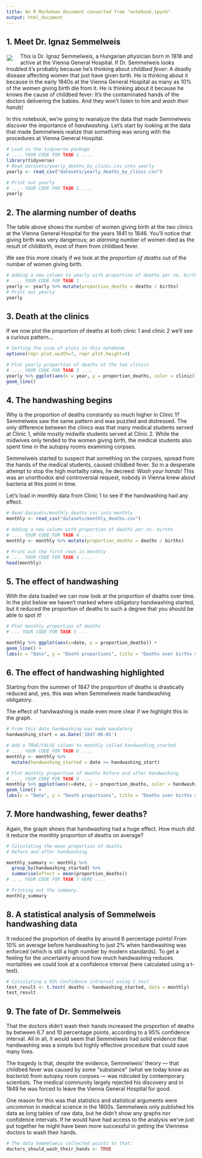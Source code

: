 ```yaml
---
title: An R Markdown document converted from "notebook.ipynb"
output: html_document
---
```


## 1. Meet Dr. Ignaz Semmelweis
<p><img style="float: left;margin:5px 20px 5px 1px" src="https://assets.datacamp.com/production/project_49/img/ignaz_semmelweis_1860.jpeg"></p>
<!--
<img style="float: left;margin:5px 20px 5px 1px" src="https://assets.datacamp.com/production/project_49/datasets/ignaz_semmelweis_1860.jpeg">
-->
<p>This is Dr. Ignaz Semmelweis, a Hungarian physician born in 1818 and active at the Vienna General Hospital. If Dr. Semmelweis looks troubled it's probably because he's thinking about <em>childbed fever</em>: A deadly disease affecting women that just have given birth. He is thinking about it because in the early 1840s at the Vienna General Hospital as many as 10% of the women giving birth die from it. He is thinking about it because he knows the cause of childbed fever: It's the contaminated hands of the doctors delivering the babies. And they won't listen to him and <em>wash their hands</em>!</p>
<p>In this notebook, we're going to reanalyze the data that made Semmelweis discover the importance of <em>handwashing</em>. Let's start by looking at the data that made Semmelweis realize that something was wrong with the procedures at Vienna General Hospital.</p>

```r
# Load in the tidyverse package
# .... YOUR CODE FOR TASK 1 ....
library(tidyverse)
# Read datasets/yearly_deaths_by_clinic.csv into yearly
yearly <- read_csv("datasets/yearly_deaths_by_clinic.csv")

# Print out yearly
# .... YOUR CODE FOR TASK 1 ....
yearly
```

## 2. The alarming number of deaths
<p>The table above shows the number of women giving birth at the two clinics at the Vienna General Hospital for the years 1841 to 1846. You'll notice that giving birth was very dangerous; an <em>alarming</em> number of women died as the result of childbirth, most of them from childbed fever.</p>
<p>We see this more clearly if we look at the <em>proportion of deaths</em> out of the number of women giving birth. </p>

```r
# Adding a new column to yearly with proportion of deaths per no. births
# .... YOUR CODE FOR TASK 1 ....
yearly <- yearly %>% mutate(proportion_deaths = deaths / births)
# Print out yearly
yearly
```

## 3. Death at the clinics
<p>If we now plot the proportion of deaths at both clinic 1 and clinic 2  we'll see a curious pattern…</p>

```r
# Setting the size of plots in this notebook
options(repr.plot.width=7, repr.plot.height=4)

# Plot yearly proportion of deaths at the two clinics
# .... YOUR CODE FOR TASK 3 ....
yearly %>% ggplot(aes(x = year, y = proportion_deaths, color = clinic)) + 
geom_line()
```

## 4. The handwashing begins
<p>Why is the proportion of deaths constantly so much higher in Clinic 1? Semmelweis saw the same pattern and was puzzled and distressed. The only difference between the clinics was that many medical students served at Clinic 1, while mostly midwife students served at Clinic 2. While the midwives only tended to the women giving birth, the medical students also spent time in the autopsy rooms examining corpses. </p>
<p>Semmelweis started to suspect that something on the corpses, spread from the hands of the medical students, caused childbed fever. So in a desperate attempt to stop the high mortality rates, he decreed: <em>Wash your hands!</em> This was an unorthodox and controversial request, nobody in Vienna knew about bacteria at this point in time. </p>
<p>Let's load in monthly data from Clinic 1 to see if the handwashing had any effect.</p>

```r
# Read datasets/monthly_deaths.csv into monthly
monthly <- read_csv("datasets/monthly_deaths.csv")

# Adding a new column with proportion of deaths per no. births
# .... YOUR CODE FOR TASK 4 ....
monthly <- monthly %>% mutate(proportion_deaths = deaths / births)

# Print out the first rows in monthly
# .... YOUR CODE FOR TASK 4 ....
head(monthly)
```

## 5. The effect of handwashing
<p>With the data loaded we can now look at the proportion of deaths over time. In the plot below we haven't marked where obligatory handwashing started, but it reduced the proportion of deaths to such a degree that you should be able to spot it!</p>

```r
# Plot monthly proportion of deaths
# ... YOUR CODE FOR TASK 5 ...

monthly %>% ggplot(aes(x=date, y = proportion_deaths)) + 
geom_line() + 
labs(x = "Date", y = "Death proportions", title = "Deaths over births monthly")
```

## 6. The effect of handwashing highlighted
<p>Starting from the summer of 1847 the proportion of deaths is drastically reduced and, yes, this was when Semmelweis made handwashing obligatory. </p>
<p>The effect of handwashing is made even more clear if we highlight this in the graph.</p>

```r
# From this date handwashing was made mandatory
handwashing_start = as.Date('1847-06-01')

# Add a TRUE/FALSE column to monthly called handwashing_started
# .... YOUR CODE FOR TASK 6 ....
monthly <- monthly %>% 
  mutate(handwashing_started = date >= handwashing_start)

# Plot monthly proportion of deaths before and after handwashing
# .... YOUR CODE FOR TASK 6 ....
monthly %>% ggplot(aes(x=date, y = proportion_deaths, color = handwashing_started)) + 
geom_line() + 
labs(x = "Date", y = "Death proportions", title = "Deaths over births monthly")
```

## 7. More handwashing, fewer deaths?
<p>Again, the graph shows that handwashing had a huge effect. How much did it reduce the monthly proportion of deaths on average?</p>

```r
# Calculating the mean proportion of deaths 
# before and after handwashing.

monthly_summary <- monthly %>% 
  group_by(handwashing_started) %>% 
  summarise(effect = mean(proportion_deaths))
# .... YOUR CODE FOR TASK 7 HERE ....

# Printing out the summary.
monthly_summary
```

## 8. A statistical analysis of Semmelweis handwashing data
<p>It reduced the proportion of deaths by around 8 percentage points! From 10% on average before handwashing to just 2% when handwashing was enforced (which is still a high number by modern standards). 
To get a feeling for the uncertainty around how much handwashing reduces mortalities we could look at a confidence interval (here calculated using a t-test).</p>

```r
# Calculating a 95% Confidence intrerval using t.test 
test_result <- t.test( deaths ~ handwashing_started, data = monthly)
test_result
```

## 9. The fate of Dr. Semmelweis
<p>That the doctors didn't wash their hands increased the proportion of deaths by between 6.7 and 10 percentage points, according to a 95% confidence interval. All in all, it would seem that Semmelweis had solid evidence that handwashing was a simple but highly effective procedure that could save many lives.</p>
<p>The tragedy is that, despite the evidence, Semmelweis' theory — that childbed fever was caused by some "substance" (what we today know as <em>bacteria</em>) from autopsy room corpses — was ridiculed by contemporary scientists. The medical community largely rejected his discovery and in 1849 he was forced to leave the Vienna General Hospital for good.</p>
<p>One reason for this was that statistics and statistical arguments were uncommon in medical science in the 1800s. Semmelweis only published his data as long tables of raw data, but he didn't show any graphs nor confidence intervals. If he would have had access to the analysis we've just put together he might have been more successful in getting the Viennese doctors to wash their hands.</p>

```r
# The data Semmelweis collected points to that:
doctors_should_wash_their_hands <- TRUE
```

